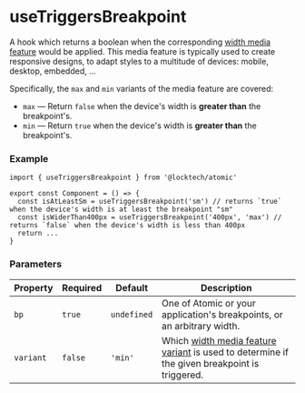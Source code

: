 
<Meta title="Hooks/useTriggersBreakpoint" />

# useTriggersBreakpoint

A hook which returns a boolean when the corresponding [width media feature](https://developer.mozilla.org/en-US/docs/Web/CSS/@media/width) would be applied.
This media feature is typically used to create responsive designs, to adapt styles to a multitude of devices: mobile, desktop, embedded, ...

Specifically, the `max` and `min` variants of the media feature are covered:
* `max` — Return `false` when the device's width is **greater than** the breakpoint's.
* `min` — Return `true` when the device's width is **greater than** the breakpoint's.

### Example

```tsx
import { useTriggersBreakpoint } from '@locktech/atomic'

export const Component = () => {
  const isAtLeastSm = useTriggersBreakpoint('sm') // returns `true` when the device's width is at least the breakpoint "sm"
  const isWiderThan400px = useTriggersBreakpoint('400px', 'max') // returns `false` when the device's width is less than 400px
  return ...
}
```

### Parameters

| Property     	| Required     	| Default     	| Description                                                                                          	 |
|--------------	|--------------	|--------------	|------------------------------------------------------------------------------------------------------	 |
| `bp`        	| `true`      	| `undefined`  	| One of Atomic or your application's breakpoints, or an arbitrary width.                                |
| `variant`     | `false`      	| `'min'`     	| Which [width media feature variant](https://developer.mozilla.org/en-US/docs/Web/CSS/@media/width#syntax) is used to determine if the given breakpoint is triggered.       |
